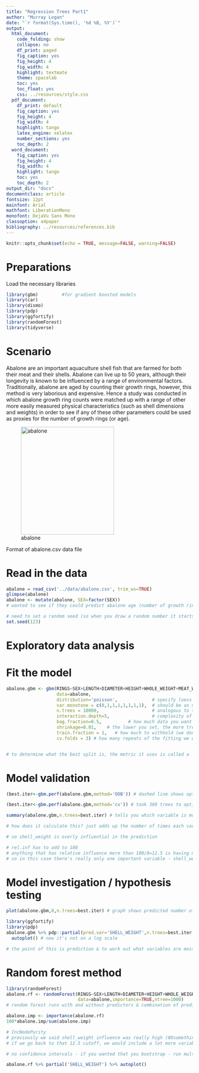 ```yaml
---
title: "Regression Trees Part1"
author: "Murray Logan"
date: "`r format(Sys.time(), '%d %B, %Y')`"
output:
  html_document:
    code_folding: show
    collapse: no
    df_print: paged
    fig_caption: yes
    fig_height: 4
    fig_width: 4
    highlight: textmate
    theme: spacelab
    toc: yes
    toc_float: yes
    css: ../resources/style.css
  pdf_document:
    df_print: default
    fig_caption: yes
    fig_height: 4
    fig_width: 4
    highlight: tango
    latex_engine: xelatex
    number_sections: yes
    toc_depth: 2
  word_document:
    fig_caption: yes
    fig_height: 4
    fig_width: 4
    highlight: tango
    toc: yes
    toc_depth: 2
output_dir: "docs"
documentclass: article
fontsize: 12pt
mainfont: Arial
mathfont: LiberationMono
monofont: DejaVu Sans Mono
classoption: a4paper
bibliography: ../resources/references.bib
---
```


```r
knitr::opts_chunk$set(echo = TRUE, message=FALSE, warning=FALSE)
```

# Preparations

Load the necessary libraries

```r
library(gbm)         #for gradient boosted models
library(car)
library(dismo)
library(pdp)
library(ggfortify)
library(randomForest)
library(tidyverse)
```

# Scenario

Abalone are an important aquaculture shell fish that are farmed
for both their meat and their shells.  Abalone can live up to 50 
years, although their longevity is known to be influenced by a 
range of environmental factors.  Traditionally, abalone are aged
by counting their growth rings, however, this method is very
laborious and expensive.  Hence a study was conducted in which abalone
growth ring counts were matched up with a range of other more easily
measured physical characteristics (such as shell dimensions and weights)
in order to see if any of these other parameters could be used as
proxies for the number of growth rings (or age).

![abalone](../resources/abalone.jpg){width="251" height="290"}

Format of abalone.csv data file


# Read in the data

```r
abalone = read_csv('../data/abalone.csv', trim_ws=TRUE)
glimpse(abalone)
abalone <- mutate(abalone, SEX=factor(SEX))
# wanted to see if they could predict abalone age (number of growth rings) from some other abalone metric
```

```r
# need to set a random seed (so when you draw a random number it starts from the same spot i.e. the seed that you set)
set.seed(123)
```


# Exploratory data analysis



# Fit the model
```r
abalone.gbm <- gbm(RINGS~SEX+LENGTH+DIAMETER+HEIGHT+WHOLE_WEIGHT+MEAT_WEIGHT+GUT_WEIGHT+SHELL_WEIGHT,
                   data=abalone,
                   distribution='poisson',             # specify loess function to use
                   var.monotone = c(0,1,1,1,1,1,1,1),  # should be as many of these as there are predictors - dictate nature of the trend (here we've for everything except sex variable, as each predictor variable increases, the number of rings can only increase) - if you think the relationship is negative you set to -1, if you're unsure, set it to zero (so we're unsure for sex) - if you don't set it, you're not constraining it and may not be sensible
                   n.trees = 10000,                    # analogous to the number of knots - set what you think will be excessive amount
                   interaction.depth=5,                # complexity of each tree, sensible numbers are 3,5,7,9 - i.e. the number of splits - if you think there's a lot of interactions (e.g. 4-way interactions), then increase complexity
                   bag.fraction=0.5,          # how much data you want to take from the bag each splot
                   shrinkage=0.01,    # the lower you set, the more trees it will take, range: (0,0.1) - 0.001 is common
                   train.fraction = 1,   # how much to withhold (we don't want to withhold any so set to 1) - at every split we want to choose from the whole set of data
                   cv.folds = 3) # how many repeats of the fitting we want it to do


# to determine what the best split is, the metric it uses is called a 'loess' function (can easily calculate) - different loess functions defined for different families but they're not unique
```

# Model validation
```r
(best.iter<-gbm.perf(abalone.gbm,method='OOB')) # dashed line shows optimum number of trees (compromise b/w over-learning & under-learning) - this took 264 trees to optimise fitting
```
```r
(best.iter<-gbm.perf(abalone.gbm,method='cv')) # took 380 trees to optimise fitting
```

```r
summary(abalone.gbm,n.trees=best.iter) # tells you which variable is most important for the prediction

# how does it calculate this? just adds up the number of times each variable was selected in each split then divide by number of total splits

# so shell_weight is overly influential in the prediction

# rel.inf has to add to 100
# anything that has relative influence more than 100/8=12.5 is having more of an influence than a random influence 
# so in this case there's really only one important variable - shell_weight
```
 
 
# Model investigation / hypothesis testing 
```r
plot(abalone.gbm,8,n.trees=best.iter) # graph shows predicted number of rings from shell_weight (log scale)
```

```r
library(ggfortify)
library(pdp)
abalone.gbm %>% pdp::partial(pred.var='SHELL_WEIGHT',n.trees=best.iter,recursive=FALSE,inv.link=exp) %>% 
  autoplot() # now it's not on a log scale

# the point of this is prediction & to work out what variables are most important
```

# Random forest method

```r
library(randomForest)
abalone.rf <- randomForest(RINGS~SEX+LENGTH+DIAMETER+HEIGHT+WHOLE_WEIGHT+MEAT_WEIGHT+GUT_WEIGHT+SHELL_WEIGHT,
                           data=abalone,importance=TRUE,ntree=1000)
# random forest runs with and without predictors & combination of predictors
```

```r
abalone.imp <- importance(abalone.rf)
100*abalone.imp/sum(abalone.imp)

# IncNodePurity
# previously we said shell_weight influence was really high (80something%), but this one is only saying it's 24% - in boosted tree shellweight was correlated to the others & exaggerated above all others - not the case for random forest 
# if we go back to that 12.5 cutoff, we would include a lot more variables as influential to the prediction

# no confidence intervals - if you wanted that you bootstrap - run multiple times each with subset of your data - get a curve for each time you run it and then you have a confidence interval
```

```r
abalone.rf %>% partial('SHELL_WEIGHT') %>% autoplot()
```


